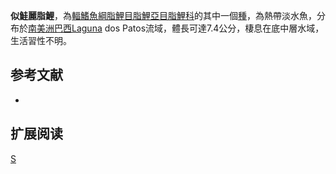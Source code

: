 {{Speciesbox 
| taxon = Astyanax alburnus
| status = NE
| status_system = IUCN3.1
| authority =  [[Hensel|Hensel]], 1870
| synonyms = *''Tetragonopterus alburnus''<br /><small>Hensel, 1870</small>
*''Astyanax hasemani''<br /><small>Eigenmann, 1914</small>
}}
'''似鮭麗脂鯉'''，為[[輻鰭魚綱|輻鰭魚綱]][[脂鯉目|脂鯉目]][[脂鯉亞目|脂鯉亞目]][[脂鯉科|脂鯉科]]的其中一個[[種|種]]，為熱帶淡水魚，分布於[[南美洲|南美洲]][[巴西|巴西]]Laguna dos Patos流域，體長可達7.4公分，棲息在底中層水域，生活習性不明。

==参考文献==
{{refbegin}}
*{{FishBase_species|genus=Astyanax|species=alburnus|year=2013|month=11}}
{{refend}}

== 扩展阅读 ==
{{refbegin}}
{{wikispecies-inline|Astyanax alburnus|似鮭麗脂鯉}}
{{refend}}
{{Taxonbar|from=Q5649640}}

[[Category:麗脂鯉屬|S]]


{{魚類小作品}}
